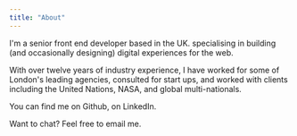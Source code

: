 ```yaml
---
title: "About"
---
```



I'm a senior front end developer based in the UK. specialising in
building (and occasionally designing) digital experiences for the web.

With over twelve years of industry experience, I have worked for some of
London's leading agencies, consulted for start ups, and worked with
clients including the United Nations, NASA, and global multi-nationals.

You can find me on <ExternalLink href="https://github.com/RobEasthope">Github</ExternalLink>, on <ExternalLink href="https://www.linkedin.com/in/rob-easthope/">LinkedIn</ExternalLink>.

Want to chat? Feel free to <EmailLink emailAddress="hello@robeasthope.com">email me</EmailLink>.
